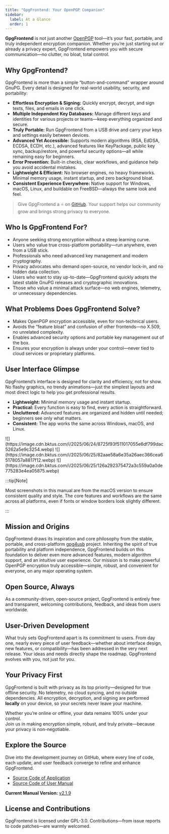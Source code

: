 ```yaml
---
title: "GpgFrontend: Your OpenPGP Companion"
sidebar:
  label: At a Glance
  order: 1
---
```



**GpgFrontend** is not just another [OpenPGP](https://www.openpgp.org/)
tool—it’s your fast, portable, and truly independent encryption companion.
Whether you’re just starting out or already a privacy expert, GpgFrontend
empowers you with secure communication—no clutter, no bloat, total control.

## Why GpgFrontend?

GpgFrontend is more than a simple “button-and-command” wrapper around GnuPG.
Every detail is designed for real-world usability, security, and portability:

- **Effortless Encryption & Signing:** Quickly encrypt, decrypt, and sign texts,
  files, and emails in one click.
- **Multiple Independent Key Databases:** Manage different keys and identities
  for various projects or teams—keep everything organized and secure.
- **Truly Portable:** Run GpgFrontend from a USB drive and carry your keys and
  settings easily between devices.
- **Advanced Yet Accessible:** Supports modern algorithms (RSA, EdDSA, ECDSA,
  ECDH, etc.), advanced features like KeyPackage, public key sync,
  backup/restore, and powerful security options—all while remaining easy for
  beginners.
- **Error Prevention:** Built-in checks, clear workflows, and guidance help you
  avoid accidental mistakes.
- **Lightweight & Efficient:** No browser engines, no heavy frameworks. Minimal
  memory usage, instant startup, and zero background bloat.
- **Consistent Experience Everywhere:** Native support for Windows, macOS,
  Linux, and buildable on FreeBSD—always the same look and feel.

> Give GpgFrontend a ⭐ on [GitHub](https://github.com/saturneric/GpgFrontend).
> Your support helps our community grow and brings strong privacy to everyone.

## Who Is GpgFrontend For?

- Anyone seeking strong encryption without a steep learning curve.
- Users who value true cross-platform portability—run anywhere, even from a USB
  stick.
- Professionals who need advanced key management and modern cryptography.
- Privacy advocates who demand open-source, no vendor lock-in, and no hidden
  data collection.
- Users who want to stay up-to-date—GpgFrontend quickly adopts the latest stable
  GnuPG releases and cryptographic innovations.
- Those who value a minimal attack surface—no web engines, telemetry, or
  unnecessary dependencies.

## What Problems Does GpgFrontend Solve?

- Makes OpenPGP encryption accessible, even for non-technical users.
- Avoids the “feature bloat” and confusion of other frontends—no X.509, no
  unrelated complexity.
- Enables advanced security options and portable key management out of the box.
- Ensures your encryption is always under your control—never tied to cloud
  services or proprietary platforms.

## User Interface Glimpse

GpgFrontend’s interface is designed for clarity and efficiency, not for show. No
flashy graphics, no trendy animations—just the simplest layouts and most direct
logic to help you get professional results.

- **Lightweight:** Minimal memory usage and instant startup.
- **Practical:** Every function is easy to find, every action is straightforward.
- **Uncluttered:** Advanced features are organized and hidden until needed;
  beginners see only what matters.
- **Consistent:** The app works the same across Windows, macOS, and Linux.

<Tabs>
  <TabItem label="macOS">
    ![](https://image.cdn.bktus.com/i/2025/06/24/8725f93f511017055e6df799dac5262a5e9c3254.webp)
  </TabItem>
  <TabItem label="Windows">
    ![](https://image.cdn.bktus.com/i/2025/06/25/82aae58a6e35a26aec366cea65178057a8817f12.webp)
  </TabItem>
  <TabItem label="Linux">
    ![](https://image.cdn.bktus.com/i/2025/06/25/126a292375472a3c559a0a0de775283e4ea05875.webp)
  </TabItem>
</Tabs>

:::tip[Note]

Most screenshots in this manual are from the macOS version to ensure consistent
quality and style. The core features and workflows are the same across all
platforms, even if fonts or window borders look slightly different.

:::

## Mission and Origins

GpgFrontend draws its inspiration and core philosophy from the stable, portable,
and cross-platform [gpg4usb](https://www.gpg4usb.org/) project. Inheriting the
spirit of true portability and platform independence, GpgFrontend builds on this
foundation to deliver even more advanced features, modern algorithm support, and
an intuitive user experience. Our mission is to make powerful OpenPGP encryption
truly accessible—simple, robust, and convenient for everyone, on any major
operating system.

## Open Source, Always

As a community-driven, open-source project, GpgFrontend is entirely free and
transparent, welcoming contributions, feedback, and ideas from users worldwide.

## User-Driven Development

What truly sets GpgFrontend apart is its commitment to users. From day one,
nearly every piece of user feedback—whether about interface design, new
features, or compatibility—has been addressed in the very next release. Your
ideas and needs directly shape the roadmap. GpgFrontend evolves with you, not
just for you.

## Your Privacy First

GpgFrontend is built with privacy as its top priority—designed for true offline
security. No telemetry, no cloud syncing, and no outside dependencies. All
encryption, decryption, and signing are performed **locally** on your device, so
your secrets never leave your machine.

Whether you’re online or offline, your data remains 100% under your control.  
Join us in making encryption simple, robust, and truly private—because your
privacy is non-negotiable.

## Explore the Source

Dive into the development journey on GitHub, where every line of code, each
update, and user feedback converge to refine and enhance GpgFrontend.

- [Source Code of Application](https://github.com/saturneric/GpgFrontend)
- [Source Code of User Manual](https://github.com/saturneric/GpgFrontend-Manual)

**Current Manual Version:**
[v2.1.9](https://github.com/saturneric/GpgFrontend/releases/tag/v2.1.9)

## License and Contributions

GpgFrontend is licensed under GPL-3.0. Contributions—from issue reports to code
patches—are warmly welcomed.
